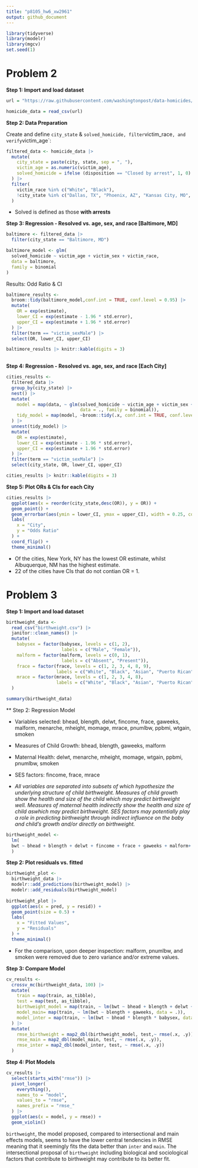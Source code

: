```yaml
---
title: "p8105_hw6_xw2961"
output: github_document
---
```

```r
library(tidyverse)
library(modelr)
library(mgcv)
set.seed(1)
```
# Problem 2

**Step 1: Import and load dataset**

```r
url = "https://raw.githubusercontent.com/washingtonpost/data-homicides/master/homicide-data.csv"

homicide_data = read_csv(url)
```
**Step 2: Data Preparation**

Create and define `city_state` & `solved_homicide, filter `victim_race`, and verify `victim_age`:
```r
filtered_data <- homicide_data |> 
  mutate(
    city_state = paste(city, state, sep = ", "),
    victim_age = as.numeric(victim_age),
    solved_homicide = ifelse (disposition == "Closed by arrest", 1, 0)
  ) |> 
  filter(
    victim_race %in% c("White", "Black"),
    !city_state %in% c("Dallas, TX", "Phoenix, AZ", "Kansas City, MO", "Tulsa, AL")
  )
```
* Solved is defined as those **with arrests**

**Step 3: Regression - Resolved vs. age, sex, and race [Baltimore, MD]**
```r
baltimore <- filtered_data |> 
  filter(city_state == "Baltimore, MD")

baltimore_model <- glm(
  solved_homicide ~ victim_age + victim_sex + victim_race,
  data = baltimore,
  family = binomial
)
```

Results: Odd Ratio & CI
```r
baltimore_results <- 
  broom::tidy(baltimore_model,conf.int = TRUE, conf.level = 0.95) |> 
  mutate(
    OR = exp(estimate),
    lower_CI = exp(estimate - 1.96 * std.error),
    upper_CI = exp(estimate + 1.96 * std.error)
  ) |> 
  filter(term == "victim_sexMale") |> 
  select(OR, lower_CI, upper_CI)

baltimore_results |> knitr::kable(digits = 3)
  
```

**Step 4: Regression - Resolved vs. age, sex, and race [Each City]**
```r
cities_results <- 
  filtered_data |> 
  group_by(city_state) |> 
  nest() |> 
  mutate(
    model = map(data, ~ glm(solved_homicide ~ victim_age + victim_sex + victim_race, 
                            data = ., family = binomial)),
    tidy_model = map(model, ~broom::tidy(.x, conf.int = TRUE, conf.level = 0.95))
  ) |> 
  unnest(tidy_model) |> 
  mutate(
    OR = exp(estimate),
    lower_CI = exp(estimate - 1.96 * std.error),
    upper_CI = exp(estimate + 1.96 * std.error)
  ) |> 
  filter(term == "victim_sexMale") |> 
  select(city_state, OR, lower_CI, upper_CI)

cities_results |> knitr::kable(digits = 3)
```

**Step 5: Plot ORs & CIs for each City**

```r
cities_results |>
  ggplot(aes(x = reorder(city_state,desc(OR)), y = OR)) +
  geom_point() +
  geom_errorbar(aes(ymin = lower_CI, ymax = upper_CI), width = 0.25, color = "darkgray") +
  labs(
    x = "City",
    y = "Odds Ratio"
  ) +
  coord_flip() +
  theme_minimal()
```
* Of the cities, New York, NY has the lowest OR estimate, whilst Albuquerque, NM has the highest estimate.
* 22 of the cities have CIs that do not contian OR = 1. 


# Problem 3

**Step 1: Import and load dataset**

```r
birthweight_data <- 
  read_csv("birthweight.csv") |>
  janitor::clean_names() |>
  mutate(
    babysex = factor(babysex, levels = c(1, 2), 
                     labels = c("Male", "Female")),
    malform = factor(malform, levels = c(0, 1), 
                     labels = c("Absent", "Present")),
    frace = factor(frace, levels = c(1, 2, 3, 4, 8, 9), 
                   labels = c("White", "Black", "Asian", "Puerto Rican", "Other", "Unknown")),
    mrace = factor(mrace, levels = c(1, 2, 3, 4, 8), 
                   labels = c("White", "Black", "Asian", "Puerto Rican", "Other"))
  )

summary(birthweight_data)
```

** Step 2: Regression Model

* Variables selected: bhead, blength, delwt, fincome, frace, gaweeks, malform, menarche, mheight, momage, mrace, pnumlbw, ppbmi, wtgain, smoken

* Measures of Child Growth: bhead, blength, gaweeks, malform
* Maternal Health: delwt, menarche, mheight, momage, wtgain, ppbmi, pnumlbw, smoken
* SES factors: fincome, frace, mrace

* *All variables are separated into subsets of which hypothesize the underlying structure of child birthweight. Measures of child growth show the health and size of the child which may predict birthweight well. Measures of maternal health indirectly show the health and size of child aswhich may predict birthweight. SES factors may potentially play a role in predicting birthweight through indirect influence on the baby and child's growth and/or directly on birthweight. *

```r
birthweight_model <-
  lm(
  bwt ~ bhead + blength + delwt + fincome + frace + gaweeks + malform+ menarche + mheight + momage + mrace + pnumlbw + ppbmi +wtgain + smoken, data = birthweight_data
  )
```

**Step 2: Plot residuals vs. fitted**
```r
birthweight_plot <-
  birthweight_data |> 
  modelr::add_predictions(birthweight_model) |>
  modelr::add_residuals(birthweight_model)
  
birthweight_plot |>
  ggplot(aes(x = pred, y = resid)) +
  geom_point(size = 0.5) +
  labs(
    x = "Fitted Values",
    y = "Residuals"
  ) +
  theme_minimal()
```
* For the comparison, upon deeper inspection: malform, pnumlbw, and smoken were removed due to zero variance and/or extreme values.

**Step 3: Compare Model**

```r
cv_results <-
  crossv_mc(birthweight_data, 100) |>
  mutate(
    train = map(train, as_tibble),
    test = map(test, as_tibble),
    birthweight_model = map(train, ~ lm(bwt ~ bhead + blength + delwt + fincome + frace + gaweeks + menarche + mheight + momage + mrace + ppbmi + wtgain, data = .)),
    model_main= map(train, ~ lm(bwt ~ blength + gaweeks, data = .)),
    model_inter = map(train, ~ lm(bwt ~ bhead * blength * babysex, data = .))
  ) |>
  mutate(
    rmse_birthweight = map2_dbl(birthweight_model, test,~ rmse(.x, .y)),
    rmse_main = map2_dbl(model_main, test, ~ rmse(.x, .y)),
    rmse_inter = map2_dbl(model_inter, test, ~ rmse(.x, .y))
  )
```

**Step 4: Plot Models**

```r
cv_results |>
  select(starts_with("rmse")) |>
  pivot_longer(
    everything(),
    names_to = "model",
    values_to = "rmse",
    names_prefix = "rmse_"
  ) |>
  ggplot(aes(x = model, y = rmse)) +
  geom_violin()
```

`birthweight`, the model proposed, compared to intersectional and main effects models, seems to have the lower central tendencies in RMSE meaning that it seemingly fits the data better than `inter` and `main`. The intersectional proposal of `birthweight` including biological and sociological factors that contribute to birthweight may contribute to its better fit.
